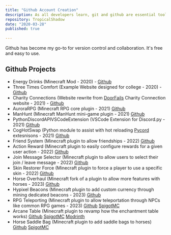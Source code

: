 ```yaml
---
title: "Github Account Creation"
description: As all developers learn, git and github are essential tools for version control and collaboration. This is a quick guide to creating a github account and setting up a repository.
repository: TropicalShadow
date: "2020-03-28"
published: true
  
---
```

Github has become my go-to for version control and collaboration. It's free and easy to use.

## Github Projects

 - Energy Drinks (Minecraft Mod - 2020) - [Github](https://github.com/TropicalShadow/EnergyDrinks)
 - Three Times Comfort (Example Website designed for college - 2020) - [Github](https://github.com/TropicalShadow/ThreeTimesComfort)
 - Charity Connections (Website rewrite from [DoorFails](https://github.com/philipbraatz/CharityConnections) Charity Connection website - 2021) - [Github](https://github.com/TropicalShadow/CharityConnection)
 - AuroraRPG (Minecraft RPG core plugin - 2021) [Github](https://github.com/TropicalShadow/AuroraRPG)
 - ManHunt (Minecraft ManHunt mini-game plugin - 2021) [Github](https://github.com/TropicalShadow/ManHunt)
 - PythonDiscordAPIVSCodeExtension (VSCode Extension for Discord.py - 2021) [Github](https://github.com/TropicalShadow/PythonDiscordAPIVSCodeExtension)
 - CogHotSwap (Python module to assist with hot reloading [Pycord](https://pycord.dev/) extesnisons - 2021) [Github](https://github.com/TropicalShadow/CogHotSwap)
 - Friend System (Minecraft plugin to allow friendships - 2022) [Github](https://github.com/TropicalShadow/FriendSystem)
 - Action Reward (Minecraft plugin to easily configure rewards for a given user action - 2022) [Github](https://github.com/TropicalShadow/ActionReward)
 - Join Message Selector (Minecraft plugin to allow users to select their join / leave message - 2022) [Github](https://github.com/TropicalShadow/JoinMessageSelector)
 - Skin Restorer Force (Minecraft plugin to force a player to use a specific skin - 2022) [Github](https://github.com/TropicalShadow/SkinRestorerForce)
 - Horse Overhaul (Minecraft fork of a plugin to allow more features with horses - 2023) [Github](https://github.com/TropicalShadow/HorseOverhaul)
 - Hypixel Beacons (Minecraft plugin to add custom currency through mining dedicated beacons - 2023) [Github](https://github.com/TropicalShadow/HypixelBeacon)
 - RPG Teleporting (Minecraft plugin to allow teleportation through NPCs like common RPG games - 2023) [Github](https://github.com/TropicalShadow/RPG-Teleporting) [SpigotMC](https://www.spigotmc.org/resources/rpgteleporting.107218/)
 - Arcane Table (Minecraft plugin to revamp how the enchantment table works) [Github](https://github.com/TropicalShadow/ArcaneTablePlugin) [SpigotMC](https://www.spigotmc.org/resources/arcanetable.88862/) [Modrinth](https://modrinth.com/plugin/arcanetable)
 - Horse Saddle Bag (Minecraft plugin to add saddle bags to horses) [Github](https://github.com/TropicalShadow/HorseSaddleBag) [SpigotMC](https://www.spigotmc.org/resources/horsesaddlebag.107212/)




